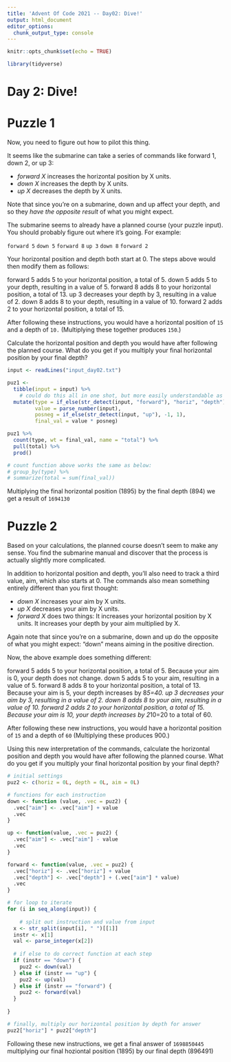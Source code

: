 ```yaml
---
title: 'Advent Of Code 2021 -- Day02: Dive!'
output: html_document
editor_options: 
  chunk_output_type: console
---
```


```r
knitr::opts_chunk$set(echo = TRUE)

library(tidyverse)
```

# Day 2: Dive!

# Puzzle 1

Now, you need to figure out how to pilot this thing.

It seems like the submarine can take a series of commands like forward 1, down 2, or up 3:

- *forward X* increases the horizontal position by X units.
- *down X* increases the depth by X units.
- *up X* decreases the depth by X units.

Note that since you're on a submarine, down and up affect your depth, and so they *have the opposite result* of what you might expect.

The submarine seems to already have a planned course (your puzzle input). You should probably figure out where it's going. For example:

`forward 5`
`down 5`
`forward 8`
`up 3`
`down 8`
`forward 2`

Your horizontal position and depth both start at 0. The steps above would then modify them as follows:

forward 5 adds 5 to your horizontal position, a total of 5.
down 5 adds 5 to your depth, resulting in a value of 5.
forward 8 adds 8 to your horizontal position, a total of 13.
up 3 decreases your depth by 3, resulting in a value of 2.
down 8 adds 8 to your depth, resulting in a value of 10.
forward 2 adds 2 to your horizontal position, a total of 15.

After following these instructions, you would have a horizontal position of `15` and a depth of `10.` (Multiplying these together produces `150`.)

Calculate the horizontal position and depth you would have after following the planned course. What do you get if you multiply your final horizontal position by your final depth?


```r
input <- readLines("input_day02.txt")
```


```r
puz1 <- 
  tibble(input = input) %>% 
    # could do this all in one shot, but more easily understandable as different evals
  mutate(type = if_else(str_detect(input, "forward"), "horiz", "depth"), 
         value = parse_number(input), 
         posneg = if_else(str_detect(input, "up"), -1, 1), 
         final_val = value * posneg) 

puz1 %>% 
  count(type, wt = final_val, name = "total") %>% 
  pull(total) %>% 
  prod()

# count function above works the same as below:
# group_by(type) %>% 
# summarize(total = sum(final_val))
```

Multiplying the final horizontal position (1895) by the final depth (894) we get a result of `1694130`



# Puzzle 2

Based on your calculations, the planned course doesn't seem to make any sense. You find the submarine manual and discover that the process is actually slightly more complicated.

In addition to horizontal position and depth, you'll also need to track a third value, aim, which also starts at 0. The commands also mean something entirely different than you first thought:

- *down X* increases your aim by X units.
- *up X* decreases your aim by X units.
- *forward X* does two things:
    It increases your horizontal position by X units.
    It increases your depth by your aim multiplied by X.

Again note that since you're on a submarine, down and up do the opposite of what you might expect: "down" means aiming in the positive direction.

Now, the above example does something different:

forward 5 adds 5 to your horizontal position, a total of 5. Because your aim is 0, your depth does not change.
down 5 adds 5 to your aim, resulting in a value of 5.
forward 8 adds 8 to your horizontal position, a total of 13. Because your aim is 5, your depth increases by 8*5=40.
up 3 decreases your aim by 3, resulting in a value of 2.
down 8 adds 8 to your aim, resulting in a value of 10.
forward 2 adds 2 to your horizontal position, a total of 15. Because your aim is 10, your depth increases by 2*10=20 to a total of 60.

After following these new instructions, you would have a horizontal position of `15` and a depth of `60` (Multiplying these produces 900.)

Using this new interpretation of the commands, calculate the horizontal position and depth you would have after following the planned course. What do you get if you multiply your final horizontal position by your final depth?


```r
# initial settings
puz2 <- c(horiz = 0L, depth = 0L, aim = 0L)

# functions for each instruction
down <- function (value, .vec = puz2) { 
  .vec["aim"] <- .vec["aim"] + value 
  .vec
}

up <- function(value, .vec = puz2) { 
  .vec["aim"] <- .vec["aim"] - value 
  .vec
}

forward <- function(value, .vec = puz2) {
  .vec["horiz"] <- .vec["horiz"] + value
  .vec["depth"] <- .vec["depth"] + (.vec["aim"] * value)
  .vec
}

# for loop to iterate
for (i in seq_along(input)) {
  
    # split out instruction and value from input
  x <- str_split(input[i], " ")[[1]]
  instr <- x[1]
  val <- parse_integer(x[2])
  
  # if else to do correct function at each step
  if (instr == "down") {
    puz2 <- down(val)
  } else if (instr == "up") {
    puz2 <- up(val)
  } else if (instr == "forward") {
    puz2 <- forward(val)
  }
  
}

# finally, multiply our horizontal position by depth for answer
puz2["horiz"] * puz2["depth"]

```

Following these new instructions, we get a final answer of `1698850445` multiplying our final hoziontal position (1895) by our final depth (896491)

